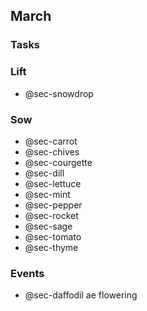 ## March

### Tasks

:::panel-tabset

### Lift

- @sec-snowdrop

### Sow

- @sec-carrot
- @sec-chives
- @sec-courgette
- @sec-dill
- @sec-lettuce
- @sec-mint
- @sec-pepper
- @sec-rocket
- @sec-sage
- @sec-tomato
- @sec-thyme

:::

### Events

- @sec-daffodil ae flowering